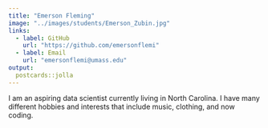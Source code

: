```yaml
---
title: "Emerson Fleming"
image: "../images/students/Emerson_Zubin.jpg"
links:
  - label: GitHub
    url: "https://github.com/emersonflemi"
  - label: Email
    url: "emersonflemi@umass.edu"
output:
  postcards::jolla
---
```

 

I am an aspiring data scientist currently living in North Carolina. I have many different hobbies and interests that include music, clothing, and now coding. 
